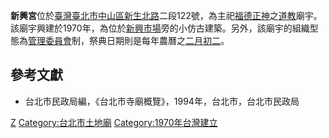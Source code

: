 '''新興宮'''位於[[臺灣|臺灣]][[臺北市|臺北市]][[中山區_(臺北市)|中山區]][[新生北路|新生北路]]二段122號，為主祀[[福德正神|福德正神]]之[[道教|道教]]廟宇。該廟宇興建於1970年，為位於[[新興市場_(臺北市)|新興市場]]旁的小仿古建築。另外，該廟宇的組織型態為[[管理委員會|管理委員會]]制，祭典日期則是每年農曆之[[二月初二|二月初二]]。

==參考文獻==
*台北市民政局編，《台北市寺廟概覽》，1994年，台北市，台北市民政局

[[Category:中山區廟宇_(臺北市)|Z]]
[[Category:台北市土地廟|Category:台北市土地廟]]
[[Category:1970年台灣建立|Category:1970年台灣建立]]